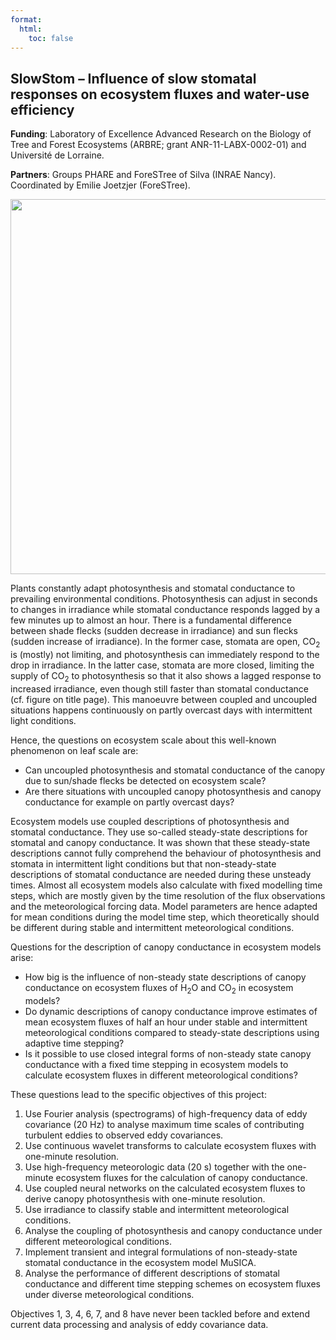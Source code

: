 ```yaml
---
format:
  html:
    toc: false
---
```


## SlowStom -- Influence of slow stomatal responses on ecosystem fluxes and water-use efficiency

**Funding**: Laboratory of Excellence Advanced Research on the Biology of Tree and Forest Ecosystems (ARBRE; grant ANR-11-LABX-0002-01) and Université de Lorraine.

**Partners**: Groups PHARE and ForeSTree of Silva (INRAE Nancy). Coordinated by Emilie Joetzjer (ForeSTree).

![](/images/McAusland_et_al_2016-fig_1.png){fig-align="center" width="600"}

Plants constantly adapt photosynthesis and stomatal conductance to prevailing environmental conditions. Photosynthesis can adjust in seconds to changes in irradiance while stomatal conductance responds lagged by a few minutes up to almost an hour. There is a fundamental difference between shade flecks (sudden decrease in irradiance) and sun flecks (sudden increase of irradiance). In the former case, stomata are open, CO~2~ is (mostly) not limiting, and photosynthesis can immediately respond to the drop in irradiance. In the latter case, stomata are more closed, limiting the supply of CO~2~ to photosynthesis so that it also shows a lagged response to increased irradiance, even though still faster than stomatal conductance (cf. figure on title page). This manoeuvre between coupled and uncoupled situations happens continuously on partly overcast days with intermittent light conditions.

Hence, the questions on ecosystem scale about this well-known phenomenon on leaf scale are:

   * Can uncoupled photosynthesis and stomatal conductance of the canopy due to sun/shade flecks be detected on ecosystem scale?
   * Are there situations with uncoupled canopy photosynthesis and canopy conductance for example on partly overcast days?

Ecosystem models use coupled descriptions of photosynthesis and stomatal conductance. They use so-called steady-state descriptions for stomatal and canopy conductance. It was shown that these steady-state descriptions cannot fully comprehend the behaviour of photosynthesis and stomata in intermittent light conditions but that non-steady-state descriptions of stomatal conductance are needed during these unsteady times. Almost all ecosystem models also calculate with fixed modelling time steps, which are mostly given by the time resolution of the flux observations and the meteorological forcing data. Model parameters are hence adapted for mean conditions during the model time step, which theoretically should be different during stable and intermittent meteorological conditions.

Questions for the description of canopy conductance in ecosystem models arise:

   * How big is the influence of non-steady state descriptions of canopy conductance on ecosystem fluxes of H~2~O and CO~2~ in ecosystem models?
   * Do dynamic descriptions of canopy conductance improve estimates of mean ecosystem fluxes of half an hour under stable and intermittent meteorological conditions compared to steady-state descriptions using adaptive time stepping?
   * Is it possible to use closed integral forms of non-steady state canopy conductance with a fixed time stepping in ecosystem models to calculate ecosystem fluxes in different meteorological conditions?

These questions lead to the specific objectives of this project:

   1. Use Fourier analysis (spectrograms) of high-frequency data of eddy covariance (20 Hz) to analyse maximum time scales of contributing turbulent eddies to observed eddy covariances.
   2. Use continuous wavelet transforms to calculate ecosystem fluxes with one-minute resolution.
   3. Use high-frequency meteorologic data (20 s) together with the one-minute ecosystem fluxes for the calculation of canopy conductance.
   4. Use coupled neural networks on the calculated ecosystem fluxes to derive canopy photosynthesis with one-minute resolution.
   5. Use irradiance to classify stable and intermittent meteorological conditions.
   6. Analyse the coupling of photosynthesis and canopy conductance under different meteorological conditions.
   7. Implement transient and integral formulations of non-steady-state stomatal conductance in the ecosystem model MuSICA.
   8. Analyse the performance of different descriptions of stomatal conductance and different time stepping schemes on ecosystem fluxes under diverse meteorological conditions.

Objectives 1, 3, 4, 6, 7, and 8 have never been tackled before and extend current data processing and analysis
of eddy covariance data.
